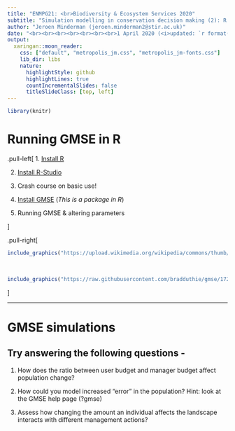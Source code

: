 ```yaml
---
title: "ENMPG21: <br>Biodiversity & Ecosystem Services 2020"
subtitle: "Simulation modelling in conservation decision making (2): R EXCERCISES"
author: "Jeroen Minderman (jeroen.minderman2@stir.ac.uk)"
date: "<br><br><br><br><br><br><br>1 April 2020 (<i>updated: `r format(Sys.Date(),'%d/%m/%Y')`</i>)"
output:
  xaringan::moon_reader:
    css: ["default", "metropolis_jm.css", "metropolis_jm-fonts.css"]
    lib_dir: libs
    nature:
      highlightStyle: github
      highlightLines: true
      countIncrementalSlides: false
      titleSlideClass: [top, left]
---
```



``` r
library(knitr)
```

# Running GMSE in R

.pull-left[
1. [Install R](https://cran.r-project.org/)

2. [Install R-Studio](https://www.rstudio.com/)

3. Crash course on basic use!

4. [Install GMSE](https://confoobio.github.io/gmse/)
    (*This is a package in R*)

4. Running GMSE & altering parameters

]

.pull-right[
```r
include_graphics("https://upload.wikimedia.org/wikipedia/commons/thumb/1/1b/R_logo.svg/724px-R_logo.svg.png")  
```
<br>
```r
include_graphics("https://raw.githubusercontent.com/bradduthie/gmse/1727ea37f32f0f40df8ee6e8277d0d1723c88639/notebook/images/GMSE_logo_name.png")  
```

]

---

# GMSE simulations

## Try answering the following questions - 

1. How does the ratio between user budget and manager budget affect population change?

2. How could you model increased "error" in the population? Hint: look at the GMSE help page (?gmse)

3. Assess how changing the amount an individual affects the landscape interacts with different management actions?


